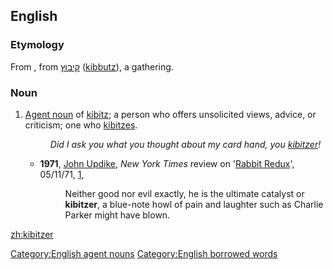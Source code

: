 ==English==

===Etymology===
From {{etyl|yi}}, from {{etyl|he}} [[קיבוץ]] ([[kibbutz]]), a gathering.

===Noun===
{{en-noun}}

# [[agent noun|Agent noun]] of [[kibitz]]; a person who offers unsolicited views, advice, or criticism; one who [[kibitz]]es.
#: ''Did I ask you what you thought about my card hand, you [[kibitzer]]!''
#* '''1971''', [[w:John Updike|John Updike]], ''New York Times'' review on '[[w:Rabbit Redux|Rabbit Redux]]', 05/11/71, [http://www.nytimes.com/1971/11/05/books/updike-rabbit.html],
#*: Neither good nor evil exactly, he is the ultimate catalyst or '''kibitzer''', a blue-note howl of pain and laughter such as Charlie Parker might have blown.

[[Category:English agent nouns]]
[[Category:English borrowed words]]

[[zh:kibitzer]]